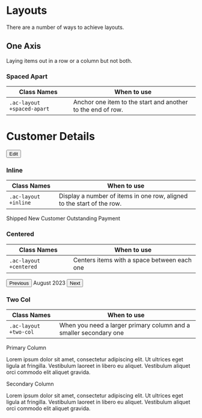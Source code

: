 
<Meta title="Layout" />

# Layouts

There are a number of ways to achieve layouts.

## One Axis

Laying items out in a row or a column but not both.

### Spaced Apart

| Class Names                | When to use                                                 |
| -------------------------- | ----------------------------------------------------------- |
| `.ac-layout +spaced-apart` | Anchor one item to the start and another to the end of row. |

<Canvas>
  <div class="ac-layout +spaced-apart">
    <h1 class="c-heading +h1">Customer Details</h1>
    <Button>Edit</Button>
  </div>
</Canvas>

### Inline

| Class Names          | When to use                                                            |
| -------------------- | ---------------------------------------------------------------------- |
| `.ac-layout +inline` | Display a number of items in one row, aligned to the start of the row. |

<Canvas>
  <div class="ac-layout +inline">
    <Pill>Shipped</Pill>
    <Pill>New Customer</Pill>
    <Pill>Outstanding Payment</Pill>
  </div>
</Canvas>

### Centered

| Class Names          | When to use                                                            |
| -------------------- | ---------------------------------------------------------------------- |
| `.ac-layout +centered` | Centers items with a space between each one |

<Canvas>
  <div class="ac-layout +centered">
    <Button>Previous</Button>
    <Heading>August 2023</Heading>
    <Button>Next</Button>
  </div>
</Canvas>

### Two Col

| Class Names          | When to use                                                            |
| -------------------- | ---------------------------------------------------------------------- |
| `.ac-layout +two-col` | When you need a larger primary column and a smaller secondary one |

<Canvas>
  <div class="ac-layout +two-col">
    <div>
      <Heading level={Heading.Level.H2}>Primary Column</Heading>
      <p>
        Lorem ipsum dolor sit amet, consectetur adipiscing elit. Ut ultrices eget ligula at
        fringilla. Vestibulum laoreet in libero eu aliquet. Vestibulum aliquet orci commodo elit
        aliquet gravida.
      </p>
    </div>
    <div>
      <Heading level={Heading.Level.H2}>Secondary Column</Heading>
      <p>
        Lorem ipsum dolor sit amet, consectetur adipiscing elit. Ut ultrices eget ligula at
        fringilla. Vestibulum laoreet in libero eu aliquet. Vestibulum aliquet orci commodo elit
        aliquet gravida.
      </p>
    </div>
  </div>
</Canvas>
